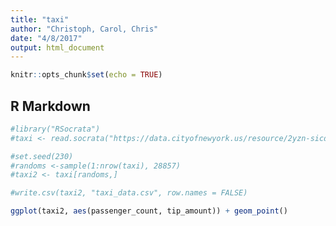 ```yaml
---
title: "taxi"
author: "Christoph, Carol, Chris"
date: "4/8/2017"
output: html_document
---
```


```r
knitr::opts_chunk$set(echo = TRUE)
```

## R Markdown

```r
#library("RSocrata")
#taxi <- read.socrata("https://data.cityofnewyork.us/resource/2yzn-sicd.json?$where=pickup_datetime between #'2015-05-06T00:00:00.000' and '2015-05-07T00:00:00.000'&payment_type=1")
```

```r
#set.seed(230)
#randoms <-sample(1:nrow(taxi), 28857)
#taxi2 <- taxi[randoms,]

#write.csv(taxi2, "taxi_data.csv", row.names = FALSE)
```


```r
ggplot(taxi2, aes(passenger_count, tip_amount)) + geom_point()
```

